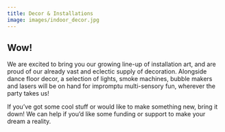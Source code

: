 ```yaml
---
title: Decor & Installations
image: images/indoor_decor.jpg
---
```

## Wow!

We are excited to bring you our growing line-up of installation art, and are proud of our already vast and eclectic supply of decoration. Alongside dance floor decor, a selection of lights, smoke machines, bubble makers and lasers will be on hand for impromptu multi-sensory fun, wherever the party takes us! 

If you’ve got some cool stuff or would like to make something new, bring it down! We can help if you’d like some funding or support to make your dream a reality.